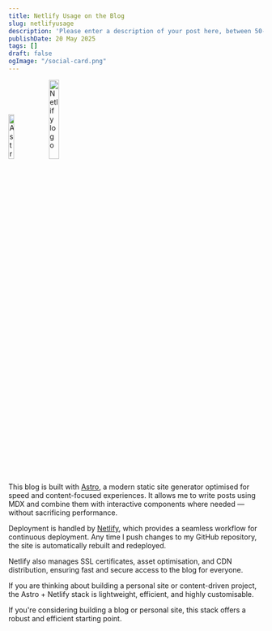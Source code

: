 ```yaml
---
title: Netlify Usage on the Blog
slug: netlifyusage
description: 'Please enter a description of your post here, between 50-160 chars!'
publishDate: 20 May 2025
tags: []
draft: false
ogImage: "/social-card.png"
---
```



<img src="https://astro.build/assets/press/astro-icon-light-gradient.svg" alt="Astro logo" width="15%" /> <img src="https://upload.wikimedia.org/wikipedia/commons/thumb/9/97/Netlify_logo_%282%29.svg/1024px-Netlify_logo_%282%29.svg.png?20230307164604" alt="Netlify logo" width="20%" />

This blog is built with [Astro](https://astro.build), a modern static site generator optimised for speed and content-focused experiences. It allows me to write posts using MDX and combine them with interactive components where needed — without sacrificing performance.

Deployment is handled by [Netlify](https://www.netlify.com), which provides a seamless workflow for continuous deployment. Any time I push changes to my GitHub repository, the site is automatically rebuilt and redeployed.

Netlify also manages SSL certificates, asset optimisation, and CDN distribution, ensuring fast and secure access to the blog for everyone.

If you are thinking about building a personal site or content-driven project, the Astro + Netlify stack is lightweight, efficient, and highly customisable.



If you're considering building a blog or personal site, this stack offers a robust and efficient starting point.